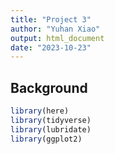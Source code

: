 ```yaml
---
title: "Project 3"
author: "Yuhan Xiao"
output: html_document
date: "2023-10-23"
---
```


## Background 
```r
library(here)
library(tidyverse)
library(lubridate)
library(ggplot2)
```
